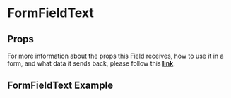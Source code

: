 
<Meta title='FormFields/FormFieldUpload/Readme' />

# FormFieldText

## Props

For more information about the props this Field receives, how to use it in a form, and what data it sends back, please follow this [**link**](https://simpleviewinc.github.io/sv-mosaic/master/?path=/docs/components-form-readme--page#formfieldupload).

## FormFieldText Example

<Preview withSource='none'>
  <stories.Playground />
</Preview>
